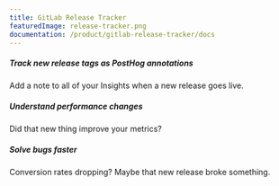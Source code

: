 ```yaml
---
title: GitLab Release Tracker
featuredImage: release-tracker.png
documentation: /product/gitlab-release-tracker/docs
---
```


<Section
    divider={false}
    title="See the impact of your GitLab releases in PostHog."
    size="full"
    cols={3}
>
    <div>
        <h5>Track new release tags as PostHog annotations</h5>
        <p>Add a note to all of your Insights when a new release goes live.</p>
    </div>
    <div>
        <h5>Understand performance changes</h5>
        <p>Did that new thing improve your metrics?</p>
    </div>
    <div>
        <h5>Solve bugs faster</h5>
        <p>Conversion rates dropping? Maybe that new release broke something.</p>
    </div>
    
</Section>

<Documentation />